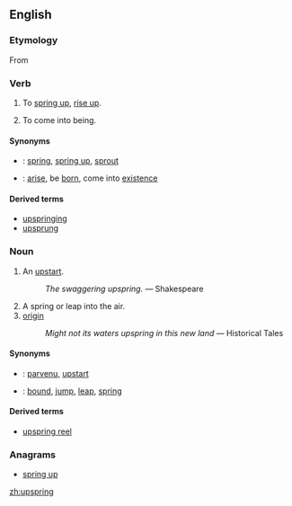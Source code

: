 ==English==
{{webster}}

===Etymology===
From {{etyl|ang|en}} {{term|upspring||lang=ang|origin, birth, rising up, springing up}}


===Verb===
{{en-verb|upsprings|upspringing|[[upsprang]] or [[upsprung]]|upsprung}}

# {{intransitive}} To [[spring up]], [[rise up]].
# {{intransitive}} To come into being.

====Synonyms====
* {{italbrac|spring up}}: [[spring]], [[spring up]], [[sprout]]
* {{italbrac|come into being}}: [[arise]], be [[born]], come into [[existence]]

====Derived terms====
* [[upspringing]]<!--noun-->
* [[upsprung]]<!--adjective-->

===Noun===
{{en-noun}}

# {{obsolete}} An [[upstart]].
#: ''The swaggering upspring.'' &mdash; Shakespeare
# A spring or leap into the air.
# [[origin]]
#: ''Might not its waters upspring in this new land'' &mdash; Historical Tales

====Synonyms====
* {{italbrac|upstart}}: [[parvenu]], [[upstart]]
* {{italbrac|a spring or leap into the air}}: [[bound]], [[jump]], [[leap]], [[spring]]

====Derived terms====
* [[upspring reel]]<!--a type of dance; found in Shakespeare-->

===Anagrams===
* [[spring up#English|spring up]]

[[zh:upspring]]